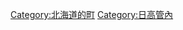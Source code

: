 {{Commonscat|Niikappu, Hokkaido}}
{{Catmore}}

{{DEFAULTSORT:Niikappu}}
[[Category:北海道的町|Category:北海道的町]]
[[Category:日高管內|Category:日高管內]]